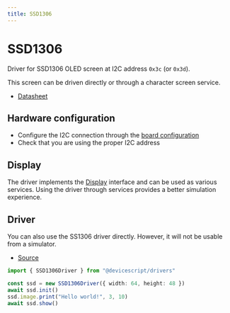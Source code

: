 ```yaml
---
title: SSD1306
---
```


# SSD1306

Driver for SSD1306 OLED screen at I2C address `0x3c` (or `0x3d`).

This screen can be driven directly or through a character screen service.

-   [Datasheet](https://www.digikey.com/htmldatasheets/production/2047793/0/0/1/ssd1306.html)

## Hardware configuration

-   Configure the I2C connection through the [board configuration](/developer/board-configuration)
-   Check that you are using the proper I2C address

## Display

The driver implements the [Display](/developer/graphics/display) interface and can be used as various services.
Using the driver through services provides a better simulation experience.

## Driver

You can also use the SS1306 driver directly. However, it will not be usable from a simulator.

-   [Source](https://github.com/microsoft/devicescript/blob/main/packages/drivers/src/ssd1306.ts)

```ts
import { SSD1306Driver } from "@devicescript/drivers"

const ssd = new SSD1306Driver({ width: 64, height: 48 })
await ssd.init()
ssd.image.print("Hello world!", 3, 10)
await ssd.show()
```
